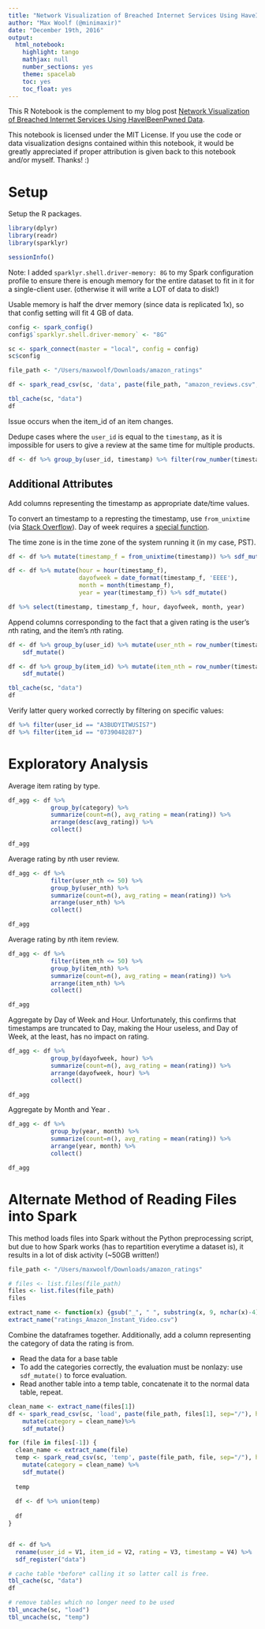 ```yaml
---
title: "Network Visualization of Breached Internet Services Using HaveIBeenPwned Data"
author: "Max Woolf (@minimaxir)"
date: "December 19th, 2016"
output:
  html_notebook:
    highlight: tango
    mathjax: null
    number_sections: yes
    theme: spacelab
    toc: yes
    toc_float: yes
---
```


This R Notebook is the complement to my blog post [Network Visualization of Breached Internet Services Using HaveIBeenPwned Data](http://minimaxir.com/2016/12/pwned-network/).

This notebook is licensed under the MIT License. If you use the code or data visualization designs contained within this notebook, it would be greatly appreciated if proper attribution is given back to this notebook and/or myself. Thanks! :)

# Setup

Setup the R packages.

```r

library(dplyr)
library(readr)
library(sparklyr)

sessionInfo()
```

Note: I added `sparklyr.shell.driver-memory: 8G` to my Spark configuration profile to ensure there is enough memory for the entire dataset to fit in it for a single-client user. (otherwise it will write a LOT of data to disk!)

Usable memory is half the drver memory (since data is replicated 1x), so that config setting will fit 4 GB of data.

```r
config <- spark_config()
config$`sparklyr.shell.driver-memory` <- "8G"

sc <- spark_connect(master = "local", config = config)
sc$config
```


```r
file_path <- "/Users/maxwoolf/Downloads/amazon_ratings"

df <- spark_read_csv(sc, 'data', paste(file_path, "amazon_reviews.csv", sep="/"), header=F, overwrite=T)

tbl_cache(sc, "data")
df
```

Issue occurs when the item_id of an item changes.

Dedupe cases where the `user_id` is equal to the `timestamp`, as it is impossible for users to give a review at the same time for multiple products.

```r
df <- df %>% group_by(user_id, timestamp) %>% filter(row_number(timestamp) == 1) %>% ungroup()
```

## Additional Attributes

Add columns representing the timestamp as appropriate date/time values.

To convert an <int> timestamp to a <string> represting the timestamp, use `from_unixtime` (via [Stack Overflow](http://stackoverflow.com/a/37569855)). Day of week requires a [special function](http://stackoverflow.com/questions/25006607/how-to-get-day-of-week-in-sparksql).

The time zone is in the time zone of the system running it (in my case, PST).

```r
df <- df %>% mutate(timestamp_f = from_unixtime(timestamp)) %>% sdf_mutate()

df <- df %>% mutate(hour = hour(timestamp_f),
                    dayofweek = date_format(timestamp_f, 'EEEE'),
                    month = month(timestamp_f),
                    year = year(timestamp_f)) %>% sdf_mutate()

df %>% select(timestamp, timestamp_f, hour, dayofweek, month, year)
```


Append columns corresponding to the fact that a given rating is the user's *n*th rating, and the item's *n*th rating.

```r
df <- df %>% group_by(user_id) %>% mutate(user_nth = row_number(timestamp)) %>% ungroup() %>%
    sdf_mutate()

df <- df %>% group_by(item_id) %>% mutate(item_nth = row_number(timestamp)) %>% ungroup() %>%
    sdf_mutate()

tbl_cache(sc, "data")
df
```

Verify latter query worked correctly by filtering on specific values:

```r
df %>% filter(user_id == "A3BUDYITWUSIS7")
df %>% filter(item_id == "0739048287")
```



# Exploratory Analysis

Average item rating by type.

```r
df_agg <- df %>%
            group_by(category) %>%
            summarize(count=n(), avg_rating = mean(rating)) %>%
            arrange(desc(avg_rating)) %>%
            collect()

df_agg
```

Average rating by *n*th user review.

```r
df_agg <- df %>%
            filter(user_nth <= 50) %>%
            group_by(user_nth) %>%
            summarize(count=n(), avg_rating = mean(rating)) %>%
            arrange(user_nth) %>%
            collect()

df_agg
```

Average rating by *n*th item review.

```r
df_agg <- df %>%
            filter(item_nth <= 50) %>%
            group_by(item_nth) %>%
            summarize(count=n(), avg_rating = mean(rating)) %>%
            arrange(item_nth) %>%
            collect()

df_agg
```

Aggregate by Day of Week and Hour. Unfortunately, this confirms that timestamps are truncated to Day, making the Hour useless, and Day of Week, at the least, has no impact on rating.

```r
df_agg <- df %>%
            group_by(dayofweek, hour) %>%
            summarize(count=n(), avg_rating = mean(rating)) %>%
            arrange(dayofweek, hour) %>%
            collect()

df_agg
```

Aggregate by Month and Year .

```r
df_agg <- df %>%
            group_by(year, month) %>%
            summarize(count=n(), avg_rating = mean(rating)) %>%
            arrange(year, month) %>%
            collect()

df_agg
```


# Alternate Method of Reading Files into Spark

This method loads files into Spark without the Python preprocessing script, but due to how Spark works (has to repartition everytime a dataset is), it results in a lot of disk activity (~50GB written!)

```r
file_path <- "/Users/maxwoolf/Downloads/amazon_ratings"

# files <- list.files(file_path)
files <- list.files(file_path)
files
```

```r
extract_name <- function(x) {gsub("_", " ", substring(x, 9, nchar(x)-4))}
extract_name("ratings_Amazon_Instant_Video.csv")
```

Combine the dataframes together. Additionally, add a column representing the category of data the rating is from.

* Read the data for a base table
* To add the categories correctly, the evaluation must be nonlazy: use `sdf_mutate()` to force evaluation.
* Read another table into a temp table, concatenate it to the normal data table, repeat.

```r
clean_name <- extract_name(files[1])
df <- spark_read_csv(sc, 'load', paste(file_path, files[1], sep="/"), header=F, overwrite=T) %>%
    mutate(category = clean_name)%>%
    sdf_mutate()

for (file in files[-1]) {
  clean_name <- extract_name(file)
  temp <- spark_read_csv(sc, 'temp', paste(file_path, file, sep="/"), header=F, overwrite=T) %>%
    mutate(category = clean_name) %>%
    sdf_mutate()
  
  temp
  
  df <- df %>% union(temp)
  
  df
}


df <- df %>%
  rename(user_id = V1, item_id = V2, rating = V3, timestamp = V4) %>%
  sdf_register("data")

# cache table *before* calling it so latter call is free.
tbl_cache(sc, "data")
df 

# remove tables which no longer need to be used
tbl_uncache(sc, "load")
tbl_uncache(sc, "temp")
```